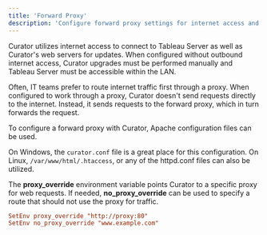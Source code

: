 ---
title: 'Forward Proxy'
description: 'Configure forward proxy settings for internet access and external connectivity'
---

Curator utilizes internet access to connect to Tableau Server as well as Curator's web servers for updates.
When configured without outbound internet access, Curator upgrades must be performed manually and Tableau Server must
be accessible within the LAN.

Often, IT teams prefer to route internet traffic first through a proxy.
When configured to work through a proxy, Curator doesn't send requests directly to the internet.
Instead, it sends requests to the forward proxy, which in turn forwards the request.

To configure a forward proxy with Curator, Apache configuration files can be used.

On Windows, the `curator.conf` file is a great place for this configuration.
On Linux, `/var/www/html/.htaccess`, or any of the httpd.conf files can also be utilized.

The **proxy\_override** environment variable points Curator to a specific proxy for web requests.
If needed, **no\_proxy\_override** can be used to specify a route that should not use the proxy for traffic.

```conf
SetEnv proxy_override "http://proxy:80"
SetEnv no_proxy_override "www.example.com"
```
